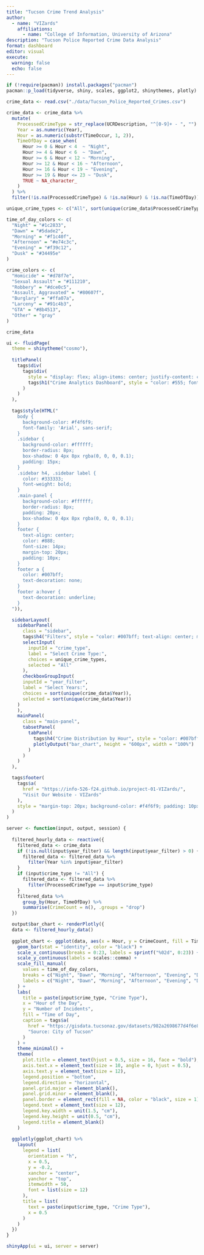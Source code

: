 ```yaml
---
title: "Tucson Crime Trend Analysis"
author: 
  - name: "VIZards"
    affiliations:
      - name: "College of Information, University of Arizona"
description: "Tucson Police Reported Crime Data Analysis"
format: dashboard
editor: visual
execute:
  warning: false
  echo: false
---
```


```r
if (!require(pacman)) install.packages("pacman")
pacman::p_load(tidyverse, shiny, scales, ggplot2, shinythemes, plotly)

```

```r
crime_data <- read.csv("./data/Tucson_Police_Reported_Crimes.csv")

crime_data <- crime_data %>%
  mutate(
    ProcessedCrimeType = str_replace(UCRDescription, "^[0-9]+ - ", "") %>% str_to_title(),
    Year = as.numeric(Year),
    Hour = as.numeric(substr(TimeOccur, 1, 2)),
    TimeOfDay = case_when(
      Hour >= 0 & Hour < 4  ~ "Night",
      Hour >= 4 & Hour < 6  ~ "Dawn",
      Hour >= 6 & Hour < 12 ~ "Morning",
      Hour >= 12 & Hour < 16 ~ "Afternoon",
      Hour >= 16 & Hour < 19 ~ "Evening",
      Hour >= 19 & Hour <= 23 ~ "Dusk",
      TRUE ~ NA_character_
    )
  ) %>%
  filter(!is.na(ProcessedCrimeType) & !is.na(Hour) & !is.na(TimeOfDay))

unique_crime_types <- c("All", sort(unique(crime_data$ProcessedCrimeType)))

time_of_day_colors <- c(
  "Night" = "#1c2833",
  "Dawn" = "#5dade2",
  "Morning" = "#f1c40f",
  "Afternoon" = "#e74c3c",
  "Evening" = "#f39c12",
  "Dusk" = "#34495e"
)

crime_colors <- c(
  "Homicide" = "#d78f7e",
  "Sexual Assault" = "#111210",
  "Robbery" = "#dce0c5",
  "Assault, Aggravated" = "#80607f",
  "Burglary" = "#ffa07a",
  "Larceny" = "#91c4b3",
  "GTA" = "#8b4513",
  "Other" = "gray"
)

crime_data
```

```r
ui <- fluidPage(
  theme = shinytheme("cosmo"),
  
  titlePanel(
    tags$div(
      tags$div(
        style = "display: flex; align-items: center; justify-content: center;",
        tags$h1("Crime Analytics Dashboard", style = "color: #555; font-weight: bold; text-align: center; margin-bottom: 10px;")
      )
    )
  ),
  
  tags$style(HTML("
    body {
      background-color: #f4f6f9;
      font-family: 'Arial', sans-serif;
    }
    .sidebar {
      background-color: #ffffff;
      border-radius: 8px;
      box-shadow: 0 4px 8px rgba(0, 0, 0, 0.1);
      padding: 15px;
    }
    .sidebar h4, .sidebar label {
      color: #333333;
      font-weight: bold;
    }
    .main-panel {
      background-color: #ffffff;
      border-radius: 8px;
      padding: 20px;
      box-shadow: 0 4px 8px rgba(0, 0, 0, 0.1);
    }
    footer {
      text-align: center;
      color: #888;
      font-size: 14px;
      margin-top: 20px;
      padding: 10px;
    }
    footer a {
      color: #007bff;
      text-decoration: none;
    }
    footer a:hover {
      text-decoration: underline;
    }
  ")),

  sidebarLayout(
    sidebarPanel(
      class = "sidebar",
      tags$h4("Filters", style = "color: #007bff; text-align: center; margin-bottom: 15px;"),
      selectInput(
        inputId = "crime_type",
        label = "Select Crime Type:",
        choices = unique_crime_types,
        selected = "All"
      ),
      checkboxGroupInput(
      inputId = "year_filter",
      label = "Select Years:",
      choices = sort(unique(crime_data$Year)),
      selected = sort(unique(crime_data$Year))
    )
    ),
    mainPanel(
      class = "main-panel",
      tabsetPanel(
        tabPanel(
          tags$h4("Crime Distribution by Hour", style = "color: #007bff"),
          plotlyOutput("bar_chart", height = "600px", width = "100%")
        )
      )
    )
  ),

  tags$footer(
    tags$a(
      href = "https://info-526-f24.github.io/project-01-VIZards/",
      "Visit Our Website - VIZards"
    ),
    style = "margin-top: 20px; background-color: #f4f6f9; padding: 10px;"
  )
)
```

```r
server <- function(input, output, session) {
  
  filtered_hourly_data <- reactive({
    filtered_data <- crime_data
    if (!is.null(input$year_filter) && length(input$year_filter) > 0) {
      filtered_data <- filtered_data %>%
        filter(Year %in% input$year_filter)
    }
    if (input$crime_type != "All") {
      filtered_data <- filtered_data %>%
        filter(ProcessedCrimeType == input$crime_type)
    }
    filtered_data %>%
      group_by(Hour, TimeOfDay) %>%
      summarise(CrimeCount = n(), .groups = "drop")
  })

  output$bar_chart <- renderPlotly({
  data <- filtered_hourly_data()
  
  ggplot_chart <- ggplot(data, aes(x = Hour, y = CrimeCount, fill = TimeOfDay)) +
    geom_bar(stat = "identity", color = "black") +
    scale_x_continuous(breaks = 0:23, labels = sprintf("%02d", 0:23)) +
    scale_y_continuous(labels = scales::comma) +
    scale_fill_manual(
      values = time_of_day_colors,
      breaks = c("Night", "Dawn", "Morning", "Afternoon", "Evening", "Dusk"),
      labels = c("Night", "Dawn", "Morning", "Afternoon", "Evening", "Dusk")
    ) +
    labs(
      title = paste(input$crime_type, "Crime Type"),
      x = "Hour of the Day",
      y = "Number of Incidents",
      fill = "Time of Day",
      caption = tags$a(
        href = "https://gisdata.tucsonaz.gov/datasets/982a2698677d4f6e8ef310171f7b4d9f_8/explore",
        "Source: City of Tucson"
      )
    ) +
    theme_minimal() +
    theme(
      plot.title = element_text(hjust = 0.5, size = 16, face = "bold"),
      axis.text.x = element_text(size = 10, angle = 0, hjust = 0.5),
      axis.text.y = element_text(size = 12),
      legend.position = "bottom",
      legend.direction = "horizontal",
      panel.grid.major = element_blank(),
      panel.grid.minor = element_blank(),
      panel.border = element_rect(fill = NA, color = "black", size = 1),
      legend.text = element_text(size = 12),
      legend.key.width = unit(1.5, "cm"),
      legend.key.height = unit(0.5, "cm"),
      legend.title = element_blank()
    )
  
  ggplotly(ggplot_chart) %>%
    layout(
      legend = list(
        orientation = "h",
        x = 0.5,
        y = -0.2,
        xanchor = "center",
        yanchor = "top",
        itemwidth = 50, 
        font = list(size = 12)
      ),
      title = list(
        text = paste(input$crime_type, "Crime Type"),
        x = 0.5
      )
    )
  })
}

shinyApp(ui = ui, server = server)
```
